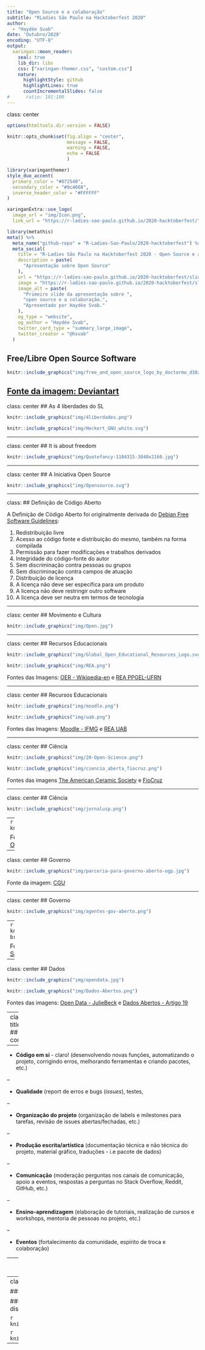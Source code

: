 ```yaml
---
title: "Open Source e a colaboração"
subtitle: "RLadies São Paulo na Hacktoberfest 2020"
author: 
  - "Haydée Svab"
date: 'Outubro/2020'
encoding: "UTF-8"
output:
  xaringan::moon_reader:
    seal: true
    lib_dir: libs
    css: ["xaringan-themer.css", "custom.css"]
    nature:
      highlightStyle: github
      highlightLines: true
      countIncrementalSlides: false
#      ratio: 191:100
---
```

class: center

```r
options(htmltools.dir.version = FALSE)

knitr::opts_chunk$set(fig.align = "center",
                      message = FALSE,
                      warning = FALSE,
                      echo = FALSE
                      )
```

```r
library(xaringanthemer)
style_duo_accent(
  primary_color = "#072540",
  secondary_color = "#9c4668",
  inverse_header_color = "#FFFFFF"
)
```

```r
xaringanExtra::use_logo(
  image_url = "img/Icon.png",
  link_url = "https://r-ladies-sao-paulo.github.io/2020-hacktoberfest/")

```

```r
library(metathis)
meta() %>%
  meta_name("github-repo" = "R-Ladies-Sao-Paulo/2020-hacktoberfest") %>% 
  meta_social(
    title = "R-Ladies São Paulo na Hacktoberfest 2020 - Open Source e a colaboração",
    description = paste(
      "Apresentação sobre Open Source"
    ),
    url = "https://r-ladies-sao-paulo.github.io/2020-hacktoberfest/slides/open_source/",
    image = "https://r-ladies-sao-paulo.github.io/2020-hacktoberfest/slides/hacktoberfest/img/share-card.png",
    image_alt = paste(
      "Primeiro slide da apresentação sobre ",
      "open source e a colaboração.",
      "Apresentado por Haydée Svab."
    ),
    og_type = "website",
    og_author = "Haydée Svab",
    twitter_card_type = "summary_large_image",
    twitter_creator = "@hsvab"
  )
```

## Free/Libre Open Source Software

```r
knitr::include_graphics("img/free_and_open_source_logo_by_doctormo_d38z7tl.png")
```

[Fonte da imagem: Deviantart](https://www.deviantart.com/doctormo/art/Free-and-Open-Source-Logo-196478553)
---

class: center
## As 4 liberdades do SL

```r
knitr::include_graphics("img/4liberdades.png")
```


```r
knitr::include_graphics("img/Heckert_GNU_white.svg")
```

---

class: center
## It is about freedom

```r
knitr::include_graphics("img/Quotefancy-1104315-3840x2160.jpg")
```

---

class: center
## A Iniciativa Open Source

```r
knitr::include_graphics("img/Opensource.svg")
```

---

class: 
## Definição de Código Aberto


A Definição de Código Aberto foi originalmente derivada do [Debian Free Software Guidelines](https://www.debian.org/social_contract#guidelines):

1. Redistribuição livre
2. Acesso ao código fonte e distribuição do mesmo, também na forma compilada
3. Permissão para fazer modificações e trabalhos derivados
4. Integridade do código-fonte do autor
<!--(A licença pode restringir o código-fonte de ser distribuído na forma modificada apenas se a licença permitir a distribuição de "arquivos de patch" com o código-fonte com o propósito de modificar o programa no momento da construção.)-->
5. Sem discriminação contra pessoas ou grupos
6. Sem discriminação contra campos de atuação
7. Distribuição de licença 
<!--(Os direitos vinculados ao programa devem se aplicar a todos a quem o programa é redistribuído sem a necessidade de execução)-->
8. A licença não deve ser específica para um produto
<!--(Os direitos associados ao programa não devem depender do programa ser parte de uma distribuição de software específica. Se o programa for extraído dessa distribuição e usado ou distribuído dentro dos termos da licença do programa, todas as partes para as quais o programa é redistribuído devem ter os mesmos direitos que aqueles concedidos em conjunto com a distribuição original do software.)-->
9. A licença não deve restringir outro software
<!--(A licença não deve impor restrições a outro software distribuído junto com o software licenciado. Por exemplo, a licença não deve exigir que todos os outros programas distribuídos no mesmo meio sejam software de código aberto.)-->
10. A licença deve ser neutra em termos de tecnologia
<!--(Nenhuma disposição da licença pode ser baseada em qualquer tecnologia individual ou estilo de interface.)-->


---

class: center
## Movimento e Cultura

```r
knitr::include_graphics("img/Open.jpg")
```


---

class: center
## Recursos Educacionais

```r
knitr::include_graphics("img/Global_Open_Educational_Resources_Logo.svg")
```

```r
knitr::include_graphics("img/REA.png")
```

Fontes das Imagens: [OER - Wikipedia-en](https://en.wikipedia.org/wiki/Open_educational_resources) e [REA PPGEL-UFRN](https://sites.google.com/site/glossarioestudosdeletramento/home/recursos-educacionais-abertos---rea)

---

class: center
## Recursos Educacionais

```r
knitr::include_graphics("img/moodle.png")
```

```r
knitr::include_graphics("img/uab.png")
```

Fontes das Imagens: [Moodle - IFMG](https://www.ifmg.edu.br/ourobranco/noticias/curso-do-moodle-esta-disponivel-para-os-alunos-do-campus-ouro-branco) e [REA UAB](https://repositorioaberto.uab.pt/handle/10400.2/4664)

---


class: center
## Ciência

```r
knitr::include_graphics("img/20-Open-Science.png")
```

```r
knitr::include_graphics("img/ciencia_aberta_fiocruz.png")
```

Fontes das imagens [The American Ceramic Society](https://ceramics.org/ceramic-tech-today/acers-news/open-science-open-access-projekt-deal-and-ijces)
e [FioCruz](https://mooc.campusvirtual.fiocruz.br/rea/ciencia-aberta/serie1/curso1/aula1.html)

---


class: center
## Ciência

```r
knitr::include_graphics("img/jornalusp.png")
```

--
```r
knitr::include_graphics("img/OSHub_logo.png")
```

Fontes das imagens: [Jornal da USP](https://jornal.usp.br/universidade/revistas-cientificas-liberam-acesso-ao-publico-para-pesquisa-sobre-coronavirus/)
e [OpenScienceHub](https://oshub.network/)


---


class: center
## Governo

```r
knitr::include_graphics("img/parceria-para-governo-aberto-ogp.jpg")
```
Fonte da imagem: [CGU](https://www.gov.br/cgu/pt-br/governo-aberto/noticias/2017/3o-plano-de-acao-nacional-na-parceria-para-governo-aberto)

---

class: center
## Governo

```r
knitr::include_graphics("img/agentes-gov-aberto.png")
```

--
```r
knitr::include_graphics("img/ogp-brasil.jpeg")
```

Fontes das imagens: [Prefeitura de São Paulo](https://www.prefeitura.sp.gov.br/cidade/secretarias/governo/governo_aberto_na_cidade_de_sao_paulo/index.php?p=280506)
e [MCTIC](https://twitter.com/mctic/status/1304505551695556610)

---

class: center
## Dados
```r
knitr::include_graphics("img/opendata.jpg")
```

```r
knitr::include_graphics("img/Dados-Abertos.png")
```

Fontes das imagens: [Open Data - JulieBeck](https://blog.scielo.org/blog/2014/07/14/movimento-open-data-se-consolida-internacionalmente/) e [Dados Abertos - Artigo 19](https://artigo19.org/blog/2017/09/20/o-que-sao-dados-abertos/)



---
class: title-slide 
## Como contribuir?

--

- **Código em si** - claro!
(desenvolvendo novas funções, automatizando o projeto, corrigindo erros, melhorando ferramentas e criando pacotes, etc.)

--

- **Qualidade**
(report de erros e bugs (*issues*), testes, 

--

- **Organização do projeto**
(organização de labels e milestones para tarefas, revisão de issues abertas/fechadas, etc.)

--

- **Produção escrita/artística**
(documentação técnica e não técnica do projeto, material gráfico, traduções - i.e pacote de dados)

--

- **Comunicação**
(moderação perguntas nos canais de comunicação, apoio a eventos, respostas a perguntas no Stack Overflow, Reddit, GitHub, etc.)

--

- **Ensino-aprendizagem**
(elaboração de tutoriais, realização de cursos e workshops, mentoria de pessoas no projeto, etc.)

--

- **Eventos**
(fortalecimento da comunidade, espírito de troca e colaboração)


---
class: title-slide, center
## Como contribuir?

###Para inspirar:

[**Como Contribuir para o Open Source** - *Quer contribuir para o open source? Um guia sobre como fazer contribuições, para novatos e veteranos*](http://opensource.guide/pt/how-to-contribute/)

[**Como contribuir com projetos de código aberto sem precisar entender de programação** - *Open source é muito mais sobre colaboração do que sobre código*   por Talita Pagani](https://medium.com/@talitapagani/como-contribuir-com-projetos-de-c%C3%B3digo-aberto-sem-precisar-entender-de-programa%C3%A7%C3%A3o-318f94c6e2d3)


```r
knitr::include_graphics("img/ubuntusummit.png")
```
Fonte da imagem: [Ubuntu Summit](http://ubuntusummit.org/index.php/pt/ubuntu-summit-pt)

---
class: title-slide, center
## Como contribuir?

###Ferramenta de versionamento: GIT

####Um sistema de controle de versões distribuído que permite a colaboração

```r
knitr::include_graphics("img/gitlab.png")
```

```r
knitr::include_graphics("img/github1.png")
```
<center>GITHUB</center>

--






